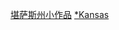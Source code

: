 {{WPSS-cat}}
{{verylargestub}}
{{Stub Category|article=[[堪薩斯州|堪薩斯州]]地理|newstub=Kansas-geo-stub|category=堪薩斯州地理}}
{{hiddencat}}
{{CategoryTOC}}

[[Category:堪萨斯州小作品|]]
[[Category:美國中西部地理小作品|*Kansas]]